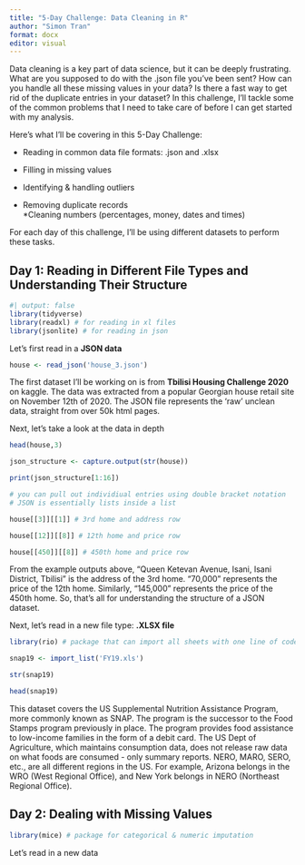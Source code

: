 ```yaml
---
title: "5-Day Challenge: Data Cleaning in R"
author: "Simon Tran"
format: docx
editor: visual
---
```


Data cleaning is a key part of data science, but it can be deeply frustrating. What are you supposed to do with the .json file you've been sent? How can you handle all these missing values in your data? Is there a fast way to get rid of the duplicate entries in your dataset? In this challenge, I'll tackle some of the common problems that I need to take care of before I can get started with my analysis.

Here's what I'll be covering in this 5-Day Challenge:

-   Reading in common data file formats: .json and .xlsx

-   Filling in missing values

-   Identifying & handling outliers

-   Removing duplicate records\
    \*Cleaning numbers (percentages, money, dates and times)

For each day of this challenge, I'll be using different datasets to perform these tasks.

## **Day 1: Reading in Different File Types and Understanding Their Structure**

```r
#| output: false
library(tidyverse)
library(readxl) # for reading in xl files
library(jsonlite) # for reading in json
```

Let's first read in a **JSON data**

```r
house <- read_json('house_3.json')
```

The first dataset I'll be working on is from **Tbilisi Housing Challenge 2020** on kaggle. The data was extracted from a popular Georgian house retail site on November 12th of 2020. The JSON file represents the 'raw' unclean data, straight from over 50k html pages.

Next, let's take a look at the data in depth

```r
head(house,3)
```

```r
json_structure <- capture.output(str(house))

print(json_structure[1:16])
```

```r
# you can pull out individiual entries using double bracket notation
# JSON is essentially lists inside a list

house[[3]][[1]] # 3rd home and address row

house[[12]][[8]] # 12th home and price row

house[[450]][[8]] # 450th home and price row
```

From the example outputs above, "Queen Ketevan Avenue, Isani, Isani District, Tbilisi" is the address of the 3rd home. "70,000" represents the price of the 12th home. Similarly, "145,000" represents the price of the 450th home. So, that's all for understanding the structure of a JSON dataset.

Next, let's read in a new file type: **.XLSX file**

```r
library(rio) # package that can import all sheets with one line of code
```

```r
snap19 <- import_list('FY19.xls')
```

```r
str(snap19)
```

```r
head(snap19)
```

This dataset covers the US Supplemental Nutrition Assistance Program, more commonly known as SNAP. The program is the successor to the Food Stamps program previously in place. The program provides food assistance to low-income families in the form of a debit card. The US Dept of Agriculture, which maintains consumption data, does not release raw data on what foods are consumed - only summary reports. NERO, MARO, SERO, etc., are all different regions in the US. For example, Arizona belongs in the WRO (West Regional Office), and New York belongs in NERO (Northeast Regional Office).

## **Day 2: Dealing with Missing Values**

```r
library(mice) # package for categorical & numeric imputation
```

Let's read in a new data
